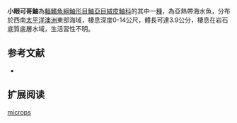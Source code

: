 {{Speciesbox
| name = 小眼可哥鮋
| status = NE
| status_system = IUCN3.1
| genus = Cocotropus
| species = microps
| authority = [[Johnson|Johnson]], 2004 
| synonyms = 
}}
'''小眼可哥鮋'''為[[輻鰭魚綱|輻鰭魚綱]][[鮋形目|鮋形目]][[鮋亞目|鮋亞目]][[絨皮鮋科|絨皮鮋科]]的其中一[[種|種]]，為亞熱帶海水魚，分布於西南[[太平洋|太平洋]][[澳洲|澳洲]]東部海域，棲息深度0-14公尺，體長可達3.9公分，棲息在岩石底質底層水域，生活習性不明。
==参考文献==
*{{FishBase_species|genus=Cocotropus|species=microps|year=2014|month=6}}

== 扩展阅读 ==
{{refbegin}}
{{wikispecies-inline|Cocotropus microps|小眼可哥鮋}}
{{refend}}
{{Taxonbar|from=Q5093426}}

[[Category:可哥鮋屬|microps]]


{{鮋形目小作品}}